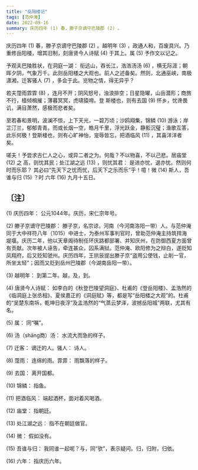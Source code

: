 ```yaml
---
title: "岳阳楼记"
tags: [范仲淹]
date: 2022-09-16
summary: 庆历四年 (1) 春，滕子京谪守巴陵郡 (2) 。
---
```


庆历四年 (1) 春，滕子京谪守巴陵郡 (2) 。越明年 (3) ，政通人和，百废具兴。乃重修岳阳楼，增其旧制，刻唐贤今人诗赋 (4) 于其上。属 (5) 予作文以记之。

予观夫巴陵胜状，在洞庭一湖： 衔远山，吞长江，浩浩汤汤 (6) ，横无际涯；朝晖夕阴，气象万千。此则岳阳楼之大观也。前人之述备矣。然则，北通巫峡，南极潇湘，迁客骚人 (7) ，多会于此。览物之情，得无异乎？

若夫霪雨霏霏 (8) ，连月不开；阴风怒号，浊浪排空；日星隐曜，山岳潜形；商旅不行，樯倾楫摧；薄暮冥冥，虎啸猿啼。登 斯楼也，则有去国 (9) 怀乡，忧谗畏讥，满目萧然，感极而悲者矣。

至若春和景明，波澜不惊，上下天光，一碧万顷；沙鸥翔集，锦鳞 (10) 游泳；岸芷汀兰，郁郁青青。而或长烟一空，皓月千里，浮光跃金，静影沉璧；渔歌互答，此乐何极！登斯楼也，则有心旷神怡，宠辱皆忘，把酒临风 (11) ，其喜洋洋者矣。

嗟夫！予尝求古仁人之心，或异二者之为。何哉？不以物喜，不以己悲。居庙堂 (12) 之
高，则忧其民；处江湖之远 (13) ，则忧其君： 是进亦忧，退亦忧。然则何时而乐耶？
其必曰“先天下之忧而忧，后天下之乐而乐”乎！噫！微 (14) 斯人，吾谁与归 (15) ？时
六年 (16) 九月十五日。

## 〔注〕　

(1) 庆历四年： 公元1044年。庆历，宋仁宗年号。

(2) 滕子京谪守巴陵郡： 滕子京，名宗谅，河南（今河南洛阳一带）人。与范仲淹同于大中祥符八年（1015）中进士，为泰州军事判官时，曾助范仲淹主持筑捍海堤堰。庆历二年，他以天章阁待制任环庆路都部署、并知庆州，在防御西夏方面曾有贡献。次年被人诬告，牵连甚众，囚系满狱。范仲淹、欧阳修为之辩白，遂贬知凤翔府，后又贬知虢州。庆历四年，王拱辰提出滕子京“盗用公使钱，止削一官，所坐太轻”；因而又贬到岳州巴陵郡（今湖南岳阳一带）。

(3) 越明年： 到第二年。越，及，到。

(4) 唐贤今人诗赋： 如李白的《秋登巴陵望洞庭》、杜甫的《登岳阳楼》、孟浩然的《临洞庭上张丞相》、夏侯嘉正的《洞庭赋》等，都是写“岳阳楼之大观”的。杜甫的“吴楚东南坼，乾坤日夜浮”及孟浩然的“气蒸云梦泽，波撼岳阳城”两联，尤其有名。

(5) 属： 同“嘱”。

(6) 汤（shāng商）汤： 水流大而急的样子。

(7) 迁客： 谪迁的人。骚人： 诗人。

(8) 霪雨： 连绵的雨。霏霏： 雨飘落的样子。

(9) 去国： 离开国都。

(10) 锦鳞： 指鱼。

(11) 把酒临风： 端起酒杯，面对着风喝酒。

(12) 庙堂： 指朝廷。

(13) 处江湖之远： 指不在朝廷做官。

(14) 微： 假如没有。

(15) 吾谁与归： 我同谁一起呢？与，同“欤”，表示疑问。归，归附，归依。

(16) 六年： 指庆历六年。